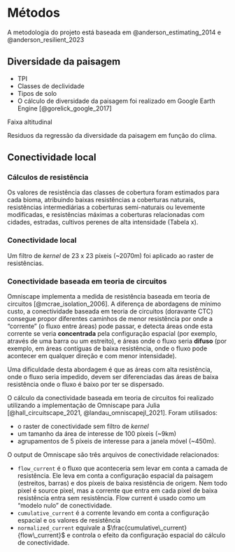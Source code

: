 # Métodos

A metodologia do projeto está baseada em
@anderson_estimating_2014 e @anderson_resilient_2023


## Diversidade da paisagem 

+ TPI
+ Classes de declividade
+ Tipos de solo 
+ 
O cálculo de diversidade da paisagem foi realizado em Google Earth Engine [@gorelick_google_2017]

Faixa altitudinal

Residuos da regressão da diversidade da paisagem em função do clima. 


## Conectividade local 

### Cálculos de resistência

Os valores de resistência das classes de cobertura foram estimados para cada bioma, atribuindo baixas resistências a coberturas naturais, resistências intermediárias a coberturas semi-naturais ou levemente modificadas, e resistências máximas a coberturas relacionadas com cidades, estradas, cultivos perenes de alta intensidade (Tabela x).


### Conectividade local


 <!-- O método de _kernel_ resistente (_resistant kernel analysis_) [@compton_resistantkernel_2007] --> 
Um filtro de _kernel_ de 23 x 23 píxeis (~2070m) foi aplicado ao raster de resistências. 


### Conectividade baseada em teoria de circuitos

Omniscape implementa a medida de resistência baseada em teoria de circuitos [@mcrae_isolation_2006]. 
A diferença de abordagens de mínimo custo, a conectividade baseada em teoria de circuitos (doravante CTC) consegue propor diferentes caminhos de menor resistência por onde a "corrente" (o fluxo entre áreas) pode passar, e detecta áreas onde esta corrente se veria __concentrada__ pela configuração espacial (por exemplo, através de uma barra ou um estreito), e áreas onde o fluxo seria __difuso__ (por exemplo, em áreas contíguas de baixa resistência, onde o fluxo pode acontecer em qualquer direção e com menor intensidade).

Uma dificuldade desta abordagem é que as áreas com alta resistência, onde o fluxo seria impedido, devem ser diferenciadas das áreas de baixa resistência onde o fluxo é baixo por ter se dispersado. 

O cálculo da conectividade baseada em teoria de circuitos foi realizado utilizando a implementação de Omniscape para Julia [@hall_circuitscape_2021, @landau_omniscapejl_2021]. 
Foram utilisados: 

+ o raster de conectividade sem filtro de _kernel_ 
+ um tamanho da área de interesse de 100 píxeis (~9km)
+ agrupamentos de 5 píxeis de interesse para a janela móvel (~450m).


O output de Omniscape são três arquivos de conectividade relacionados: 

+ `flow_current` é o fluxo que aconteceria sem levar em conta a camada de resistência. Ele leva em conta a configuração espacial da paisagem (estreitos, barras) e dos píxeis de baixa resistência de origem. Nem todo pixel é source pixel, mas a corrente que entra em cada pixel de baixa resistência entra sem resistência. Flow current é usado como um "modelo nulo" de conectividade. 
+ `cumulative_current` é a corrente levando em conta a configuração espacial e os valores de resistência
+ `normalized_current` equivale a $\frac{cumulative\_current}{flow\_current}$
e controla o efeito da configuração espacial do cálculo de conectividade.

